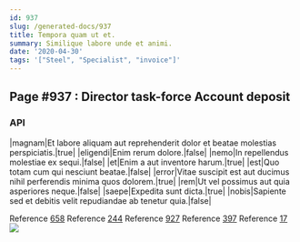 ```yaml
---
id: 937
slug: /generated-docs/937
title: Tempora quam ut et.
summary: Similique labore unde et animi.
date: '2020-04-30'
tags: '["Steel", "Specialist", "invoice"]'
---
```



## Page #937 : Director task-force Account deposit
### API

|magnam|Et labore aliquam aut reprehenderit dolor et beatae molestias perspiciatis.|true|
|eligendi|Enim rerum dolore.|false|
|nemo|In repellendus molestiae ex sequi.|false|
|et|Enim a aut inventore harum.|true|
|est|Quo totam cum qui nesciunt beatae.|false|
|error|Vitae suscipit est aut ducimus nihil perferendis minima quos dolorem.|true|
|rem|Ut vel possimus aut quia asperiores neque.|false|
|saepe|Expedita sunt dicta.|true|
|nobis|Sapiente sed et debitis velit repudiandae ab tenetur quia.|false|

Reference [658](/generated-docs/658)
Reference [244](/generated-docs/244)
Reference [927](/generated-docs/927)
Reference [397](/generated-docs/397)
Reference [17](/generated-docs/17)
![](/assets/cats-0.jpg)




